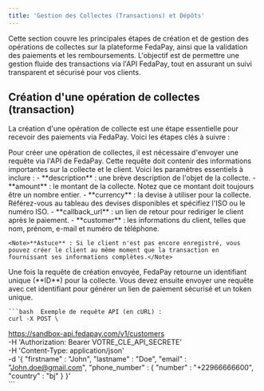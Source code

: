 ```yaml
---
title: 'Gestion des Collectes (Transactions) et Dépôts'
---
```


Cette section couvre les principales étapes de création et de gestion des opérations de collectes sur la plateforme FedaPay, ainsi que la validation des paiements et les remboursements. L'objectif est de permettre une gestion fluide des transactions via l'API FedaPay, tout en assurant un suivi transparent et sécurisé pour vos clients.

## Création d'une opération de collectes (transaction)

La création d'une opération de collecte est une étape essentielle pour recevoir des paiements via FedaPay. Voici les étapes clés à suivre :

<Steps>
  <Step title="Requête de création de la Collecte">
    Pour créer une opération de collectes, il est nécessaire d'envoyer une requête via l'API de FedaPay. Cette requête doit contenir des informations importantes sur la collecte et le client. Voici les paramètres essentiels à inclure :
    - **description** : une brève description de l'objet de la collecte.
    - **amount** : le montant de la collecte. Notez que ce montant doit toujours être un nombre entier.
    - **currency** : la devise à utiliser pour la collecte. Référez-vous au tableau des devises disponibles et spécifiez l'ISO ou le numéro ISO.
    - **callback_url** : un lien de retour pour rediriger le client après le paiement.
    - **customer** : les informations du client, telles que nom, prénom, e-mail et numéro de téléphone.

    <Note>**Astuce** : Si le client n'est pas encore enregistré, vous pouvez créer le client au même moment que la transaction en fournissant ses informations complètes.</Note>

  </Step>
  <Step title="Génération du lien de paiement et du token">
    Une fois la requête de création envoyée, FedaPay retourne un identifiant unique (**ID**) pour la collecte. Vous devez ensuite envoyer une requête avec cet identifiant pour générer un lien de paiement sécurisé et un token unique.

    ```bash  Exemple de requête API (en cURL) :
    curl -X POST \
https://sandbox-api.fedapay.com/v1/customers \
-H 'Authorization: Bearer VOTRE_CLE_API_SECRETE' \
-H 'Content-Type: application/json' \
-d '{
      "firstname" : "John",
      "lastname" : "Doe",
      "email" : "John.doe@gmail.com",
      "phone_number" : {
        "number" : "+22966666600",
        "country" : "bj"
      }
    }'   
    ```
  </Step>
</Steps>

